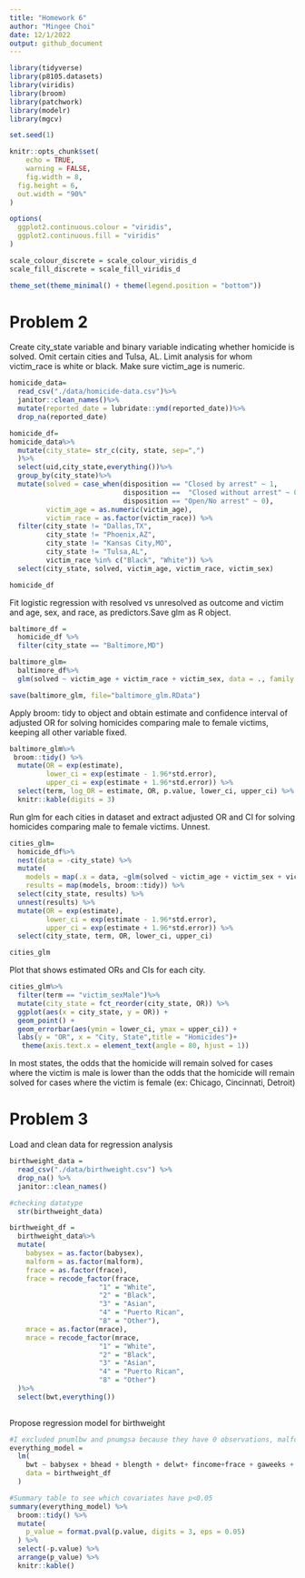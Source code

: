```yaml
---
title: "Homework 6"
author: "Mingee Choi"
date: 12/1/2022
output: github_document
---
```


```r
library(tidyverse)
library(p8105.datasets)
library(viridis)
library(broom)
library(patchwork)
library(modelr)
library(mgcv)

set.seed(1)

knitr::opts_chunk$set(
	echo = TRUE,
	warning = FALSE,
	fig.width = 8, 
  fig.height = 6,
  out.width = "90%"
)

options(
  ggplot2.continuous.colour = "viridis",
  ggplot2.continuous.fill = "viridis"
)

scale_colour_discrete = scale_colour_viridis_d
scale_fill_discrete = scale_fill_viridis_d

theme_set(theme_minimal() + theme(legend.position = "bottom"))
```

# Problem 2

Create city_state variable and binary variable indicating whether homicide is solved. Omit certain cities and Tulsa, AL. Limit analysis for whom victim_race is white or black. Make sure victim_age is numeric.

```r
homicide_data=
  read_csv("./data/homicide-data.csv")%>%
  janitor::clean_names()%>%
  mutate(reported_date = lubridate::ymd(reported_date))%>%
  drop_na(reported_date)

homicide_df=
homicide_data%>%
  mutate(city_state= str_c(city, state, sep=",")
  )%>%
  select(uid,city_state,everything())%>%
  group_by(city_state)%>%
  mutate(solved = case_when(disposition == "Closed by arrest" ~ 1,
                            disposition ==  "Closed without arrest" ~ 0,
                            disposition == "Open/No arrest" ~ 0),
         victim_age = as.numeric(victim_age),
         victim_race = as.factor(victim_race)) %>% 
  filter(city_state != "Dallas,TX", 
         city_state != "Phoenix,AZ", 
         city_state != "Kansas City,MO",
         city_state != "Tulsa,AL",
         victim_race %in% c("Black", "White")) %>% 
  select(city_state, solved, victim_age, victim_race, victim_sex)

homicide_df
```

Fit logistic regression with resolved vs unresolved as outcome and victim and age, sex, and race, as predictors.Save glm as R object.

```r
baltimore_df =
  homicide_df %>% 
  filter(city_state == "Baltimore,MD")

baltimore_glm=
  baltimore_df%>%
  glm(solved ~ victim_age + victim_race + victim_sex, data = ., family = binomial()) 

save(baltimore_glm, file="baltimore_glm.RData")
```

 Apply broom: tidy to object and obtain estimate and confidence interval of adjusted OR for solving homicides comparing male to female victims, keeping all other variable fixed.
 
```r
baltimore_glm%>%
 broom::tidy() %>% 
  mutate(OR = exp(estimate),
         lower_ci = exp(estimate - 1.96*std.error),
         upper_ci = exp(estimate + 1.96*std.error)) %>% 
  select(term, log_OR = estimate, OR, p.value, lower_ci, upper_ci) %>% 
  knitr::kable(digits = 3)
```

Run glm for each cities in dataset and extract adjusted OR and CI for solving homicides comparing male to female victims. Unnest.

```r
cities_glm=
  homicide_df%>%
  nest(data = -city_state) %>%
  mutate( 
    models = map(.x = data, ~glm(solved ~ victim_age + victim_sex + victim_race, data = .x, family = binomial())), 
    results = map(models, broom::tidy)) %>%  
  select(city_state, results) %>% 
  unnest(results) %>%
  mutate(OR = exp(estimate),
         lower_ci = exp(estimate - 1.96*std.error),
         upper_ci = exp(estimate + 1.96*std.error)) %>%
  select(city_state, term, OR, lower_ci, upper_ci)

cities_glm
```

Plot that shows estimated ORs and CIs for each city.
```r
cities_glm%>%
  filter(term == "victim_sexMale")%>%
  mutate(city_state = fct_reorder(city_state, OR)) %>% 
  ggplot(aes(x = city_state, y = OR)) +
  geom_point() + 
  geom_errorbar(aes(ymin = lower_ci, ymax = upper_ci)) +
  labs(y = "OR", x = "City, State",title = "Homicides")+
   theme(axis.text.x = element_text(angle = 80, hjust = 1))
```
In most states, the odds that the homicide will remain solved for cases where the victim is male is lower than the odds that the homicide will remain solved for cases where the victim is female (ex: Chicago, Cincinnati, Detroit)


# Problem 3

Load and clean data for regression analysis
```r
birthweight_data =
  read_csv("./data/birthweight.csv") %>% 
  drop_na() %>% 
  janitor::clean_names()

#checking datatype
  str(birthweight_data)

birthweight_df =
  birthweight_data%>%
  mutate(
    babysex = as.factor(babysex),
    malform = as.factor(malform),
    frace = as.factor(frace),
    frace = recode_factor(frace,
                      "1" = "White",
                      "2" = "Black",
                      "3" = "Asian",
                      "4" = "Puerto Rican",
                      "8" = "Other"),
    mrace = as.factor(mrace),
    mrace = recode_factor(mrace,
                      "1" = "White",
                      "2" = "Black",
                      "3" = "Asian",
                      "4" = "Puerto Rican",
                      "8" = "Other")
  )%>%
  select(bwt,everything())
  
```

Propose regression model for birthweight
```r
#I excluded pnumlbw and pnumgsa because they have 0 observations, malform and parity because they have low cell count, and ppbmi because I can use ppwt instead.
everything_model = 
  lm(
    bwt ~ babysex + bhead + blength + delwt+ fincome+frace + gaweeks + menarche+ mheight + momage + mrace + smoken + ppwt + wtgain,
    data = birthweight_df
  )

#Summary table to see which covariates have p<0.05
summary(everything_model) %>% 
  broom::tidy() %>% 
  mutate(
    p_value = format.pval(p.value, digits = 3, eps = 0.05)
  ) %>% 
  select(-p.value) %>%
  arrange(p_value) %>% 
  knitr::kable()
    
```










